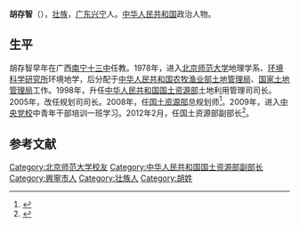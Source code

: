 '''胡存智'''（{{bd|1955年|||catIdx=}}），[[壮族|壮族]]，[[广东|广东]][[兴宁市|兴宁]]人。[[中华人民共和国|中华人民共和国]]政治人物。

==生平==
胡存智早年在广西[[南宁十三中|南宁十三中]]任教。1978年，进入[[北京师范大学|北京师范大学]]地理学系、[[环境科学研究所|环境科学研究所]]环境地学，后分配于[[中华人民共和国农牧渔业部|中华人民共和国农牧渔业部]][[土地管理局|土地管理局]]、[[国家土地管理局|国家土地管理局]]工作。1998年，升任[[中华人民共和国国土资源部|中华人民共和国国土资源部]]土地利用管理司司长。2005年，改任规划司司长。2008年，任[[国土资源部|国土资源部]]总规划师<ref>{{cite news|title=院士专家献计贵州发展|url=http://www.mlr.gov.cn/xwdt/jrxw/201202/t20120207_1061548.htm|accessdate=2012-02-21|newspaper=中华人民共和国国土资源部|archive-url=https://web.archive.org/web/20120211072535/http://www.mlr.gov.cn/xwdt/jrxw/201202/t20120207_1061548.htm|archive-date=2012-02-11|dead-url=yes}}</ref>。2009年，进入[[中央党校|中央党校]]中青年干部培训一班学习。2012年2月，任国土资源部副部长<ref>{{cite news|title=国务院任免外交部、发展改革委等部门国家工作人员|url=http://politics.people.com.cn/GB/17161399.html|accessdate=2012-02-21|newspaper=中国政府网|deadurl=yes|archiveurl=https://web.archive.org/web/20120514020753/http://politics.people.com.cn/GB/17161399.html|archivedate=2012-05-14}}</ref>。

==参考文献==
{{reflist}}
{{中国政治人物小作品}}

{{Authority control}}
{{DEFAULTSORT:H}}
[[Category:北京师范大学校友|Category:北京师范大学校友]]
[[Category:中华人民共和国国土资源部副部长|Category:中华人民共和国国土资源部副部长]]
[[Category:興寧市人|Category:興寧市人]]
[[Category:壮族人|Category:壮族人]]
[[Category:胡姓|Category:胡姓]]